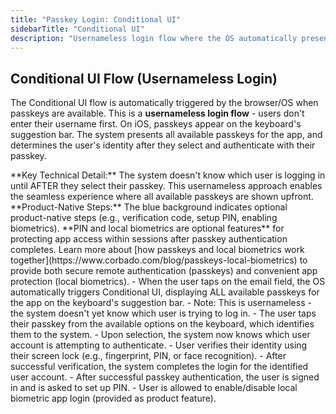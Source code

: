 ```yaml
---
title: "Passkey Login: Conditional UI"
sidebarTitle: "Conditional UI"
description: "Usernameless login flow where the OS automatically presents available passkeys, determining user identity only after selection."
---
```



## Conditional UI Flow (Usernameless Login)

The Conditional UI flow is automatically triggered by the browser/OS when passkeys are available. This is a **usernameless login flow** - users don't enter their username first. On iOS, passkeys appear on the keyboard's suggestion bar. The system presents all available passkeys for the app, and determines the user's identity after they select and authenticate with their passkey.

<Info>
    **Key Technical Detail:** The system doesn't know which user is logging in until AFTER they select their passkey. This usernameless approach enables the seamless experience where all available passkeys are shown upfront.
</Info>

<Tabs>
    <Tab title="iOS">
        <ToolingFrame
            imageURL="/images/authentication-flow/native-app/autosuggested-passkeys-ios-native.png"
            caption="Native: iOS Conditional UI flow"
            imageName="autosuggested-passkeys-ios-native.png"
        />
    </Tab>
</Tabs>

<Info>
    **Product-Native Steps:** The blue background indicates optional product-native steps (e.g., verification code, setup PIN, enabling biometrics). **PIN and local biometrics are optional features** for protecting app access within sessions after passkey authentication completes. Learn more about [how passkeys and local biometrics work together](https://www.corbado.com/blog/passkeys-local-biometrics) to provide both secure remote authentication (passkeys) and convenient app protection (local biometrics).
</Info>

<Steps>
    <Step title="Conditional UI automatically triggered">
        - When the user taps on the email field, the OS automatically triggers Conditional UI, displaying ALL available passkeys for the app on the keyboard's suggestion bar.
        - Note: This is usernameless - the system doesn't yet know which user is trying to log in.
    </Step>
     <Step title="Authenticate using the selected passkey">
        - The user taps their passkey from the available options on the keyboard, which identifies them to the system.
        - Upon selection, the system now knows which user account is attempting to authenticate.
    </Step>
     <Step title="Device verifies user">
        - User verifies their identity using their screen lock (e.g., fingerprint, PIN, or face recognition).
        - After successful verification, the system completes the login for the identified user account.
    </Step>
     <Step title="App PIN setup">
        - After successful passkey authentication, the user is signed in and is asked
        to set up PIN.
    </Step>
    <Step title="Enable local biometric for app login">
        - User is allowed to enable/disable local biometric app login (provided
        as product feature).
    </Step>

</Steps>
